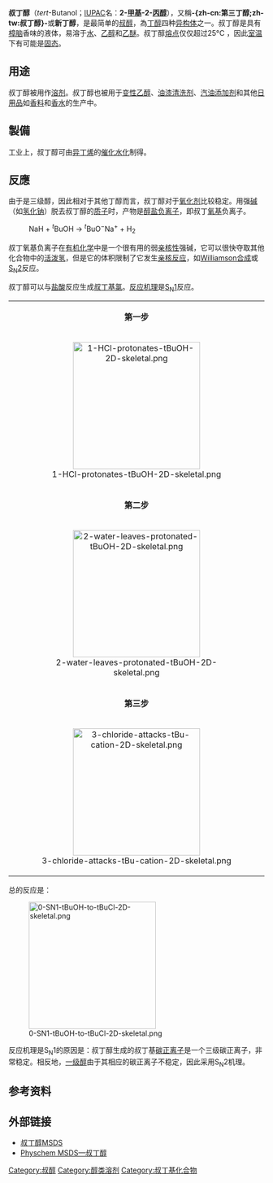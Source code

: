 {{noteTA
|G1=Chemistry
|1=zh-cn:仲丁;zh-tw:第二丁
|2=zh-cn:叔丁;zh-tw:第三丁
}}
{{Chembox
| Name = 叔丁醇
| Reference =<ref>''Merck Index'', 11th Edition, '''1542'''</ref>
| ImageFileL1 = Tert-butyl-alcohol-2D-skeletal.svg
| ImageFileL1_Ref = {{chemboximage|correct|??}}
| ImageSizeL1 = 111
| ImageNameL1 = 叔丁醇的分子結構
| ImageFileR1 = Tert-butanol-3D-balls.png
| ImageFileR1_Ref = {{chemboximage|correct|??}}
| ImageSizeR1 = 131
| ImageNameR1 = 叔丁醇的分子球棒模型
| ImageFile3 = TBuOH_1133.jpg
| ImageFile3_Ref = {{chemboximage|correct|??}}
| ImageName3 = 含有叔丁醇結晶的叔丁醇樣品
| IUPACName = 2-甲基-2-丙醇
| OtherNames = ''t''-丁醇<br />三级丁醇<br />新丁醇
| Section1 = {{Chembox Identifiers
| CASNo = 75-65-0
| CASNo_Ref = {{cascite|correct|CAS}}
| SMILES = C(C)(C)(C)O
| PubChem = 6386
| ChemSpiderID = 6146
| ChemSpiderID_Ref = {{chemspidercite|correct|chemspider}}
| UNII_Ref = {{fdacite|correct|FDA}}
| UNII = MD83SFE959
| EINECS = 200-889-7
| UNNumber = 1120
| DrugBank = DB03900
| DrugBank_Ref = {{drugbankcite|correct|drugbank}}
| MeSHName = tert-Butyl+Alcohol
| ChEBI = 45895
| ChEBI_Ref = {{ebicite|correct|EBI}}
| ChEMBL = 16502
| ChEMBL_Ref = {{ebicite|correct|EBI}}
| RTECS = EO1925000
| Beilstein = 906698
| Gmelin = 1833
| SMILES2 = CC(C)(C)O
| StdInChI = 1S/C4H10O/c1-4(2,3)5/h5H,1-3H3
| StdInChI_Ref = {{stdinchicite|correct|chemspider}}
| StdInChIKey = DKGAVHZHDRPRBM-UHFFFAOYSA-N
| StdInChIKey_Ref = {{stdinchicite|correct|chemspider}}
}}
| Section2 = {{Chembox Properties
| Formula = C<sub>4</sub>H<sub>10</sub>O
| MolarMass = 74.1216(42) 
| Density = 0.78086 g/cm³
| MeltingPt = 25.69 °C - 298.84 K
| BoilingPt = 82.4 °C - 355.55 K
| LogP = 0.584
| Solubility = 混溶<ref>{{Cite web|title=ICSC 0114 - tert-BUTANOL|url=http://www.inchem.org/documents/icsc/icsc/eics0114.htm|accessdate=2020-10-26|work=www.inchem.org|archive-date=2020-12-25|archive-url=https://web.archive.org/web/20201225045315/http://www.inchem.org/documents/icsc/icsc/eics0114.htm|dead-url=no}}</ref>
| VaporPressure = 4.1 kPa (at 20 °C)
| RefractIndex = 1.387
 }}
| Section3 = {{Chembox Thermochemistry
| DeltaHf = −360.04–−358.36 kJ mol<sup>−1</sup>
| DeltaHc = −2.64479–−2.64321 MJ mol<sup>−1</sup>
| Entropy = 189.5 J K<sup>−1</sup> mol<sup>−1</sup>
| HeatCapacity = 215.37 J K<sup>−1</sup> mol<sup>−1</sup>
}}
| Section4 = {{Chembox Hazards
| ExternalMSDS = [http://www.inchem.org/documents/icsc/icsc/eics0114.htm inchem.org]
| GHSPictograms = {{GHS flame}} {{GHS exclamation mark}}
| GHSSignalWord = '''DANGER'''
| HPhrases = {{H-phrases|225|319|332|335}}
| PPhrases = {{P-phrases|210|261|305+351+338}}
| EUIndex = 603-005-00-1
| EUClass = {{Hazchem F}} {{Hazchem Xn}}
| RPhrases = {{R11}}, {{R20}}, {{R36/37}}
| SPhrases = {{S2}}, {{S9}}, {{S16}}, {{S46}}
| NFPA-H = 1
| NFPA-F = 3
| NFPA-R = 0
| FlashPt = 11 °C
| Autoignition = 480 °C
| ExploLimits = 2.4–8.0%
}}
}}

'''叔丁醇'''（''tert''-Butanol；[[國際純粹與應用化學聯合會|IUPAC]]名：'''2-[[甲基|甲基]]-2-[[丙醇|丙醇]]'''），又稱'''-{zh-cn:第三丁醇;zh-tw:叔丁醇}-'''或'''新丁醇'''，是最简单的[[叔醇|叔醇]]，為[[丁醇|丁醇]]四种[[异构体|异构体]]之一。叔丁醇是具有[[樟脑|樟脑]]香味的液体，易溶于[[水|水]]、[[乙醇|乙醇]]和[[乙醚|乙醚]]。叔丁醇[[熔点|熔点]]仅仅超过25°C ，因此[[室温|室温]]下有可能是[[固态|固态]]。

== 用途 ==
叔丁醇被用作[[溶剂|溶剂]]。叔丁醇也被用于[[变性乙醇|变性乙醇]]、[[油漆清洗剂|油漆清洗剂]]、[[汽油添加剂|汽油添加剂]]和其他[[日用品|日用品]]如[[香料|香料]]和[[香水|香水]]的生产中。

== 製備 ==
工业上，叔丁醇可由[[异丁烯|异丁烯]]的[[催化|催化]][[水合|水化]]制得。

== 反應 ==
由于是三级醇，因此相对于其他丁醇而言，叔丁醇对于[[氧化剂|氧化剂]]比较稳定。用强[[碱|碱]]（如[[氢化钠|氢化钠]]）脱去叔丁醇的[[质子|质子]]时，产物是[[醇盐负离子|醇盐负离子]]，即叔丁[[氧基|氧基]]负离子。

:NaH + <sup>''t''</sup>BuOH → <sup>''t''</sup>BuO<sup>−</sup>Na<sup>+</sup> + H<sub>2</sub>

叔丁氧基负离子在[[有机化学|有机化学]]中是一个很有用的弱[[亲核性|亲核性]]强碱，它可以很快夺取其他化合物中的[[活泼氢|活泼氢]]，但是它的体积限制了它发生[[亲核反应|亲核反应]]，如[[威廉姆逊合成反应|Williamson合成]]或[[双分子亲核取代反应|S<sub>N</sub>2]]反应。

叔丁醇可以与[[盐酸|盐酸]]反应生成[[叔丁基氯|叔丁基氯]]。[[反应机理|反应机理]]是[[SN1|S<sub>N</sub>1]]反应。

{|align="center" class="wikitable"
|<center>'''第一步'''</center>
|-
|<center>[[File:1-HCl-protonates-tBuOH-2D-skeletal.png|250px]]</center>
|-
|<center>'''第二步'''</center>
|-
|<center>[[File:2-water-leaves-protonated-tBuOH-2D-skeletal.png|250px]]</center>
|-
|<center>'''第三步'''</center>
|-
|<center>[[File:3-chloride-attacks-tBu-cation-2D-skeletal.png|250px]]</center>
|}

总的反应是：

[[File:0-SN1-tBuOH-to-tBuCl-2D-skeletal.png|250px]]

反应机理是S<sub>N</sub>1的原因是：叔丁醇生成的叔丁基[[碳正离子|碳正离子]]是一个三级碳正离子，非常稳定。相反地，[[伯醇|一级醇]]由于其相应的碳正离子不稳定，因此采用S<sub>N</sub>2机理。

==参考资料==
{{reflist}}

==外部链接==
*[http://www.atmos.umd.edu/~russ/MSDS/tertbutanol.html 叔丁醇MSDS]{{Wayback|url=http://www.atmos.umd.edu/~russ/MSDS/tertbutanol.html |date=20080829151249 }}
*[http://physchem.ox.ac.uk/msds/BU/tert-butyl_alcohol.html Physchem MSDS—叔丁醇]{{Wayback|url=http://physchem.ox.ac.uk/msds/BU/tert-butyl_alcohol.html |date=20080525071302 }}

{{醇}}

{{Authority control}}
[[Category:叔醇|Category:叔醇]]
[[Category:醇类溶剂|Category:醇类溶剂]]
[[Category:叔丁基化合物|Category:叔丁基化合物]]